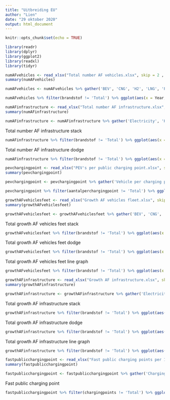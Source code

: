 ```yaml
---
title: "Uitbreiding EU"
author: "Lien"
date: "29 oktober 2020"
output: html_document
---
```


```r
knitr::opts_chunk$set(echo = TRUE)
```

```r
library(readr)
library(dplyr)
library(ggplot2)
library(readxl)
library(tidyr)

numAFvehicles <- read_xlsx("Total number AF vehicles.xlsx", skip = 2 , col_types = c("text", "numeric", "numeric", "numeric", "numeric", "numeric", "numeric", "numeric"))
summary(numAFvehicles)
```

```r
numAFvehicles <- numAFvehicles %>% gather('BEV', 'CNG', 'H2', 'LNG', 'PHEV', 'LPG', 'Total', key = 'brandstof', value = 'waardes')
```


```r
numAFvehicles %>% filter(brandstof != 'Total') %>% ggplot(aes(x = Year, y = waardes, fill = brandstof)) + geom_col(position = "stack") + labs(title = 'Total number AF vehicles', subtitle = 'Total fleet of passenger cars per alternative fuel', y = '')  + scale_y_continuous(breaks = seq(0,11000000, by= 1000000)) + theme(axis.text.x = element_text(angle = 45))

```

```r
numAFinfrastructure <- read_xlsx("Total number AF infrastructure.xlsx", skip = 2 , col_types = c("text", "numeric", "numeric", "numeric", "numeric", "numeric"))
summary(numAFinfrastructure)
```

```r
numAFinfrastructure <- numAFinfrastructure %>% gather('Electricity', 'H2', 'Natural Gas', 'LPG', 'Total', key = 'brandstof', value = 'waardes')
```

Total number AF infrastructure stack
```r
numAFinfrastructure %>% filter(brandstof != 'Total') %>% ggplot(aes(x = Year, y = waardes, fill = brandstof)) + geom_col(position = "stack") + labs(title = 'Total number AF infrastructure', subtitle = 'Total number of AF infrastructure per type of fuel', y = '')  + scale_y_continuous(breaks = seq(0,300000, by= 50000)) + theme(axis.text.x = element_text(angle = 45))
```

Total number AF infrastructure dodge
```r
numAFinfrastructure %>% filter(brandstof != 'Total') %>% ggplot(aes(x = Year, y = waardes, fill = brandstof)) + geom_col(position = "dodge") + labs(title = 'Total number AF infrastructure', subtitle = 'Total number of AF infrastructure per type of fuel', y = '')  + scale_y_continuous(breaks = seq(0,300000, by= 50000)) + theme(axis.text.x = element_text(angle = 45))
```


```r
pevchargingpoint <- read_xlsx("PEV's per public charging point.xlsx", skip = 2 , col_types = c("text", "numeric", "numeric"))
summary(pevchargingpoint)
```

```r
pevchargingpoint <- pevchargingpoint %>% gather('Vehicle per charging points', 'Total', key = 'aantalperchargingpoint', value = 'waardes')
```

```r
pevchargingpoint %>% filter(aantalperchargingpoint != 'Total') %>% ggplot(aes(x = Year, y = waardes)) + geom_col() + labs(title = 'PEVs per public charging point', subtitle = 'Plugin Electric Vehicles per public charging point', y = 'Amount of vehicles per public charging point')  + scale_y_continuous(breaks = seq(0,20, by= 2)) + theme(axis.text.x = element_text(angle = 45))
```

```r
growthAFvehiclesfeet <- read_xlsx("Growth AF vehicles fleet.xlsx", skip = 2 , col_types = c("text", "numeric", "numeric", "numeric", "numeric", "numeric", "numeric", "numeric"))
summary(growthAFvehiclesfeet)
```

```r
growthAFvehiclesfeet <- growthAFvehiclesfeet %>% gather('BEV', 'CNG', 'H2', 'LNG', 'PHEV', 'LPG', 'Total', key = 'brandstof', value = 'waardes')
```

Total growth AF vehicles feet stack
```r
growthAFvehiclesfeet %>% filter(brandstof != 'Total') %>% ggplot(aes(x = Year, y = waardes, fill = brandstof)) + geom_col(position = "stack") + labs(title = 'Growth AF vehicles fleet', subtitle = 'Growth of total fleet passenger car per alternative fuel', y = '')  + scale_y_continuous(breaks = seq(0, 500, by= 50)) + theme(axis.text.x = element_text(angle = 45))
```

Total growth AF vehicles feet dodge
```r
growthAFvehiclesfeet %>% filter(brandstof != 'Total') %>% ggplot(aes(x = Year, y = waardes, fill = brandstof)) + geom_col(position = "dodge") + labs(title = 'Growth AF vehicles fleet', subtitle = 'Growth of total fleet passenger car per alternative fuel', y = '')  + scale_y_continuous(breaks = seq(0, 500, by= 50)) + theme(axis.text.x = element_text(angle = 45))
```

Total growth AF vehicles feet line graph
```r
growthAFvehiclesfeet %>% filter(brandstof != 'Total') %>% ggplot(aes(x = Year, y = waardes, group = brandstof, color = brandstof)) + geom_line() + labs(title = 'Growth AF vehicles fleet', subtitle = 'Growth of total fleet passenger car per alternative fuel', y = '')  + scale_y_continuous(breaks = seq(0, 500, by= 50)) + theme(axis.text.x = element_text(angle = 45))
```


```r
growthAFinfrastructure <- read_xlsx("Growth AF infrastructure.xlsx", skip = 2 , col_types = c("text", "numeric", "numeric", "numeric", "numeric", "numeric"))
summary(growthAFinfrastructure)
```

```r
growthAFinfrastructure <- growthAFinfrastructure %>% gather('Electricity', 'H2', 'Natural Gas', 'LPG', 'Total', key = 'brandstof', value = 'waardes')
```

Total growth AF infrastructure stack
```r
growthAFinfrastructure %>% filter(brandstof != 'Total') %>% ggplot(aes(x = Year, y = waardes, fill = brandstof)) + geom_col(position = "stack") + labs(title = 'Growth AF infrastructure', subtitle = 'Growth of charging/filling points per alternative fuel in percentage', y = '')  + scale_y_continuous(breaks = seq(0, 200, by= 50)) + theme(axis.text.x = element_text(angle = 45))
```

Total growth AF infrastructure dodge
```r
growthAFinfrastructure %>% filter(brandstof != 'Total') %>% ggplot(aes(x = Year, y = waardes, fill = brandstof)) + geom_col(position = "dodge") + labs(title = 'Growth AF infrastructure', subtitle = 'Growth of charging/filling points per alternative fuel in percentage', y = '')  + scale_y_continuous(breaks = seq(0, 200, by= 50)) + theme(axis.text.x = element_text(angle = 45))
```

Total growth AF infrastructure line graph
```r
growthAFinfrastructure %>% filter(brandstof != 'Total') %>% ggplot(aes(x = Year, y = waardes, group = brandstof, color = brandstof)) + geom_line() + labs(title = 'Growth AF infrastructure', subtitle = 'Growth of charging/filling points per alternative fuel in percentage', y = '')  + scale_y_continuous(breaks = seq(0, 200, by= 50)) + theme(axis.text.x = element_text(angle = 45))
```

```r
fastpublicchargingpoint <- read_xlsx("Fast public charging points per 100 km highway.xlsx", skip = 2 , col_types = c("text", "numeric", "numeric"))
summary(fastpublicchargingpoint)
```

```r
fastpublicchargingpoint <- fastpublicchargingpoint %>% gather('Charging points', 'Total', key = 'chargingpoints', value = 'waardes')
```

Fast public charging point
```r
fastpublicchargingpoint %>% filter(chargingpoints != 'Total') %>% ggplot(aes(x = Year, y = waardes)) + geom_col() + labs(title = 'Fast public charging points per 100 km highway', subtitle = 'Fast public charging points (>=22kW) per 100 km highway', y = 'Amount of charging points')  + scale_y_continuous(breaks = seq(0, 30, by= 5)) + theme(axis.text.x = element_text(angle = 45))
```
